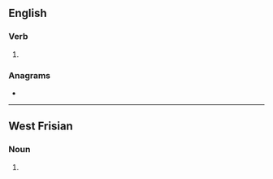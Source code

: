 {{also|Seeke}}
==English==

===Verb===
{{head|en|verb}}

# {{obsolete spelling of|en|seek}}

===Anagrams===
* {{anagrams|en|a=eeeks|Keese}}

----

==West Frisian==

===Noun===
{{fy-noun-dim}}

# {{diminutive of|fy|see|nocat=1}}